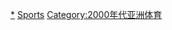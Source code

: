 {{portal|亞洲|體育運動}}
{{Year by category
| m = 2
| c = 0
| d = 0
| y = 5
| cat = 亞洲體育
| sortkey = 亞洲體育
| in = 
| parent = 各年份亞洲體育
| subcat = 2005年亞洲
}}
[[Category:2005年體育|*]]
[[Category:2005年亞洲|Sports]]
[[Category:2000年代亚洲体育|Category:2000年代亚洲体育]]